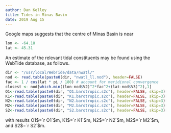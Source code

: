 ```yaml
---
author: Dan Kelley
title: Tides in Minas Basin
date: 2019 Aug 15
---
```


Google maps suggests that the centre of Minas Basin is near
```r
lon <- -64.18
lat <- 45.31
```

An estimate of the relevant tidal constituents may be found using the WebTide
database, as follows.

```r
dir <- "/usr/local/WebTide/data/nwatl/"
nod <- read.table(paste0(dir, "nwatl_ll.nod"), header=FALSE)
fac <- 1 / cos(lat * pi / 180) # account for meridional convergence
closest <- nod[which.min((lon-nod$V2)^2*fac^2+(lat-nod$V3)^2),1]
O1<-read.table(paste0(dir, "O1.barotropic.s2c"), header=FALSE, skip=3)[closest, 2]
K1<-read.table(paste0(dir, "K1.barotropic.s2c"), header=FALSE, skip=3)[closest, 2]
N2<-read.table(paste0(dir, "N2.barotropic.s2c"), header=FALSE, skip=3)[closest, 2]
M2<-read.table(paste0(dir, "M2.barotropic.s2c"), header=FALSE, skip=3)[closest, 2]
S2<-read.table(paste0(dir, "S2.barotropic.s2c"), header=FALSE, skip=3)[closest, 2]
```
with results O1$=`r O1`$m, K1$=`r K1`$m, N2$=`r N2`$m, M2$=`r M2`$m, and S2$=`r S2`$m.


